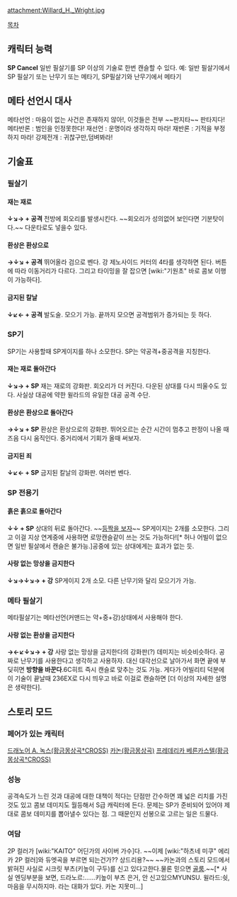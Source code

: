 attachment:Willard_H._Wright.jpg 

[[목차]]

== 캐릭터 능력 ==

'''SP Cancel'''
일반 필살기를 SP 이상의 기술로 한번 캔슬할 수 있다.
예: 일반 필살기에서 SP 필살기 또는 난무기 또는 메타기, SP필살기와 난무기에서 메타기

== 메타 선언시 대사 ==
메타선언 : 마음이 없는 사건은 존재하지 않아!, 이것들은 전부 ~~판지타~~ 판타지다!
메타반론 : 범인을 인정못한다!
재선언 : 운명이라 생각하지 마라!
재반론 : 기적을 부정하지 마라! 
강제전개 :  귀찮구만,덤벼봐라!

== 기술표 ==
=== 필살기 ===
==== 재는 재로 ====
'''↓↘→ + 공격'''
전방에 회오리를 발생시킨다. ~~회오리가 성의없어 보인다면 기분탓이다.~~ 다운타로도 넣을수 있다.

==== 환상은 환상으로 ====
'''→↓↘ + 공격'''
뛰어올라 검으로 벤다. 강 제노사이드 커터의 4타를 생각하면 된다. 버튼에 따라 이동거리가 다르다. 그리고 타이밍을 잘 잡으면 [wiki:"기원초" 바로 콤보 이행이 가능하다].

==== 금지된 칼날 ====
'''↓↙← + 공격'''
발도술. 모으기 가능. 끝까지 모으면 공격범위가 증가되는 듯 하다.

=== SP기 ===
SP기는 사용할때 SP게이지를 하나 소모한다.
SP는 약공격+중공격을 지칭한다. 
==== 재는 재로 돌아간다 ====
'''↓↘→ + SP'''
재는 재로의 강화판. 회오리가 더 커진다. 다운된 상대를 다시 띄울수도 있다. 사실상 대공에 약한 윌라드의 유일한 대공 공격 수단.

==== 환상은 환상으로 돌아간다 ====
'''→↓↘ + SP'''
환상은 환상으로의 강화판. 뛰어오르는 순간 시간이 멈추고 판정이 나올 때 즈음 다시 움직인다. 중거리에서 기회가 올때 써보자.

==== 금지된 죄 ====
'''↓↙← + SP'''
금지된 칼날의 강화판. 여러번 벤다.

=== SP 전용기 ===
==== 흙은 흙으로 돌아간다 ====
'''↓↓ + SP'''
상대의 뒤로 돌아간다. ~~[[등짝을 보자]]~~ SP게이지는 2개를 소모한다. 그리고 이걸 지상 연계중에 사용하면 로망캔슬같이 쓰는 것도 가능하다![* 허나 어빌이 없으면 일반 필살에서 캔슬은 불가능.]공중에 있는 상대에게는 효과가 없는 듯.

==== 사랑 없는 망상을 금지한다 ====
'''↓↘→↓↘→ + 강'''
SP게이지 2개 소모. 다른 난무기와 달리 모으기가 가능.

=== 메타 필살기 ===
메타필살기는 메타선언(커맨드는 약+중+강)상태에서 사용해야 한다.
==== 사랑 없는 환상을 금지한다 ====
'''→←↙↓↘→ + 강'''
사랑 없는 망상을 금지한다의 강화판(?) 데미지는 비슷비슷하다. 공짜로 난무기를 사용한다고 생각하고 사용하자.
대신 대각선으로 날아가서 화면 끝에 부딪히면 '''방향을 바꾼다'''.6C히트 즉시 캔슬로 맞추는 것도 가능. 게다가 어빌리티 덕분에 이 기술이 끝날때 236EX로 다시 띄우고 바로 이걸로 캔슬하면 [더 이상의 자세한 설명은 생략한다].
== 스토리 모드 ==
=== 페어가 있는 캐릭터 ===
[[드래노어 A. 녹스(황금몽상곡†CROSS)]]
[[카논(황금몽상곡)]]
[[프레데리카 베른카스텔(황금몽상곡†CROSS)]]
=== 성능 ===
공격속도가 느린 것과 대공에 대한 대책이 적다는 단점만 간수하면 꽤 넓은 리치를 가진 것도 있고 콤보 데미지도 월등해서 S급 캐릭터에 든다. 문제는 SP가 준비되어 있어야 제대로 콤보 데미지를 뽑아낼수 있다는 점. 그 때문인지 선봉으로 고르는 일은 드물다.
=== 여담 ===
2P 컬러가 [wiki:"KAITO" 어딘가의 사이버 가수]다. ~~이제 [wiki:"하츠네 미쿠" 에리카 2P 컬러]와 듀엣곡을 부르면 되는건가?? 상드리용?~~
~~카논과의 스토리 모드에서 밝혀진 사실로 시크릿 부츠(키높이 구두)를 신고 있다고한다.물론 믿으면 [[골룸]].~~[* 사실 엔딩부분을 보면, 드라노르:......키높이 부츠 은거, 안 신고있으MYUNSU. 윌라드:쉿, 마음을 무시하지마. 라는 대화가 있다. 카논 지못미...]
